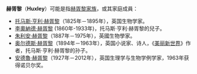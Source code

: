 {{NoteTA
|1=zh:托马斯;zh-hk:湯瑪斯;zh-tw:湯瑪斯;
|2=zh-tw:阿道斯; zh-hk:奧爾德斯; zh-cn:奥尔德斯;
}}

'''赫胥黎'''（'''Huxley'''）可能是指[[赫胥黎家族|赫胥黎家族]]，或其家庭成員：

* [[托马斯·亨利·赫胥黎|托马斯·亨利·赫胥黎]]（1825年－1895年），英国生物学家。
* [[李奧納德·赫胥黎|李奧納德·赫胥黎]] (1860年-1933年)，托马斯·亨利·赫胥黎的兒子。
* [[朱利安·赫胥黎|朱利安·赫胥黎]]（1887年－1975年），英國生物學家。
* [[奥尔德斯·赫胥黎|奥尔德斯·赫胥黎]]（1894年－1963年），英国小说家、诗人，《[[美麗新世界|美丽新世界]]》作者，托马斯·亨利·赫胥黎的孙子。
* [[安德魯·赫胥黎|安德魯·赫胥黎]]（1927年－2012年），英国生理学与生物学例学家，1963年获得诺贝尔奖。

{{消歧义|Huxley|Cat=三字人名譯名消歧義}}
